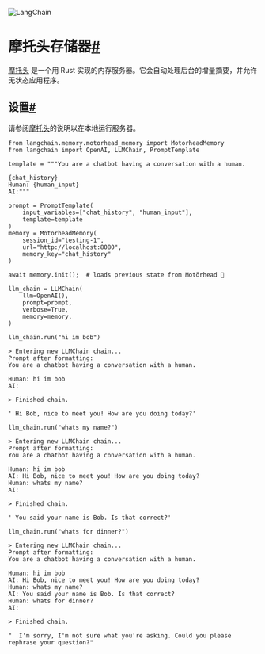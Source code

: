 

<Head>
  <script>
    {
      `(function() {
         var _hmt = _hmt || [];
(function() {
  var hm = document.createElement("script");
  hm.src = "https://hm.baidu.com/hm.js?e60fb290e204e04c5cb6f79b0ac1e697";
  var s = document.getElementsByTagName("script")[0]; 
  s.parentNode.insertBefore(hm, s);
})();
       })();`
    }
  </script>
</Head>

![LangChain](https://pica.zhimg.com/50/v2-56e8bbb52aa271012541c1fe1ceb11a2_r.gif)





摩托头存储器[#](#motorhead-memory "此标题的永久链接")
=======================================

[摩托头](https://github.com/getmetal/motorhead) 是一个用 Rust 实现的内存服务器。它会自动处理后台的增量摘要，并允许无状态应用程序。

设置[#](#setup "此标题的永久链接")
------------------------

请参阅[摩托头](https://github.com/getmetal/motorhead)的说明以在本地运行服务器。

```
from langchain.memory.motorhead_memory import MotorheadMemory
from langchain import OpenAI, LLMChain, PromptTemplate

template = """You are a chatbot having a conversation with a human.

{chat_history}
Human: {human_input}
AI:"""

prompt = PromptTemplate(
    input_variables=["chat_history", "human_input"], 
    template=template
)
memory = MotorheadMemory(
    session_id="testing-1",
    url="http://localhost:8080",
    memory_key="chat_history"
)

await memory.init();  # loads previous state from Motörhead 🤘

llm_chain = LLMChain(
    llm=OpenAI(), 
    prompt=prompt, 
    verbose=True, 
    memory=memory,
)

```

```
llm_chain.run("hi im bob")

```

```
> Entering new LLMChain chain...
Prompt after formatting:
You are a chatbot having a conversation with a human.

Human: hi im bob
AI:

> Finished chain.

```

```
' Hi Bob, nice to meet you! How are you doing today?'

```

```
llm_chain.run("whats my name?")

```

```
> Entering new LLMChain chain...
Prompt after formatting:
You are a chatbot having a conversation with a human.

Human: hi im bob
AI: Hi Bob, nice to meet you! How are you doing today?
Human: whats my name?
AI:

> Finished chain.

```

```
' You said your name is Bob. Is that correct?'

```

```
llm_chain.run("whats for dinner?")

```

```
> Entering new LLMChain chain...
Prompt after formatting:
You are a chatbot having a conversation with a human.

Human: hi im bob
AI: Hi Bob, nice to meet you! How are you doing today?
Human: whats my name?
AI: You said your name is Bob. Is that correct?
Human: whats for dinner?
AI:

> Finished chain.

```

```
"  I'm sorry, I'm not sure what you're asking. Could you please rephrase your question?"

```

